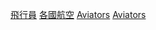 {{Commonscat|Aviators by country}}
{{Categories by country|nocat}}

[[Category:飛行員|]]
[[Category:各國航空|]]
[[Category:各國職業人物|Aviators]]
[[Category:按國籍分類|Aviators]]